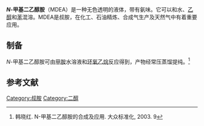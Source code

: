 {{chembox
| Verifiedfields = changed
| Watchedfields = changed
| verifiedrevid = 445391168
| ImageFile = Methyldiethanolamine.svg
| ImageFile_Ref = {{chemboximage|correct|??}}
| ImageSize = 160
| ImageName = Skeletal formula of methyl diethanolamine
| PIN = 2,2'-(Methylazanediyl)di(ethan-1-ol)
| OtherNames = 
|Section1={{Chembox Identifiers
| CASNo = 105-59-9
| CASNo_Ref = {{cascite|correct|CAS}}
| UNII_Ref = {{fdacite|changed|FDA}}
| UNII = 3IG3K131QJ 
| PubChem = 7767
| ChemSpiderID = 7479
| ChemSpiderID_Ref = {{chemspidercite|changed|chemspider}}
| EINECS = 203-312-7
| MeSHName = N-methyldiethanolamine
| RTECS = KL7525000
| Beilstein = 1734441
| SMILES = CN(CCO)CCO
| StdInChI = 1S/C5H13NO2/c1-6(2-4-7)3-5-8/h7-8H,2-5H2,1H3
| StdInChI_Ref = {{stdinchicite|changed|chemspider}}
| StdInChIKey = CRVGTESFCCXCTH-UHFFFAOYSA-N
| StdInChIKey_Ref = {{stdinchicite|changed|chemspider}}
}}
|Section2={{Chembox Properties
| C=5 | H=13 | N=1 | O=2
| Appearance = 无色液体
| Odor = 氨味
| Density = 1.038 g mL<sup>−1</sup>
| MeltingPtK = 252.15
| BoilingPtK = 520.2
| Solubility = 混溶
| VaporPressure = 1 Pa (at 20 °C)
| RefractIndex = 1.4694
| Viscosity = 101 mPa s (at 20°C)
}}
|Section3={{Chembox Pharmacology
| AdminRoutes = Oral
}}
|Section4={{Chembox Hazards
| GHSPictograms = {{gHS exclamation mark}}
| GHSSignalWord = '''WARNING'''
| HPhrases = {{h-phrases|319}}
| PPhrases = {{p-phrases|305+351+338}}
| EUClass = {{hazchem Xi}}
| RPhrases = {{r36}}
| SPhrases = {{s2}}, {{s24}}
| NFPA-H = 1
| NFPA-F = 1
| NFPA-R = 0
| FlashPtC = 127
| AutoignitionPtC = 410
| ExploLimits = 1.4-8.8%
| LD50 = 1.945 g kg<sup>−1</sup> <small>(oral, rat)</small>
}}
|Section5={{Chembox Related
| OtherFunction_label = 
| OtherFunction = 
| OtherCompounds = 
}}
}}

'''''N''-甲基二乙醇胺'''（MDEA）是一种无色透明的液体，带有氨味。它可以和水、[[乙醇|乙醇]]和[[苯|苯]]混溶。MDEA是叔胺，在化工、石油精炼、合成气生产及天然气中有着重要应用。
==制备==
''N''-甲基二乙醇胺可由[[甲胺|甲胺]]水溶液和[[环氧乙烷|环氧乙烷]]反应得到，产物经常压蒸馏提纯。<ref>韩晓红. N-甲基二乙醇胺的合成及应用. 大众标准化, 2003. 9</ref>
==参考文献==
{{Reflist}}

[[Category:叔胺|Category:叔胺]]
[[Category:二醇|Category:二醇]]